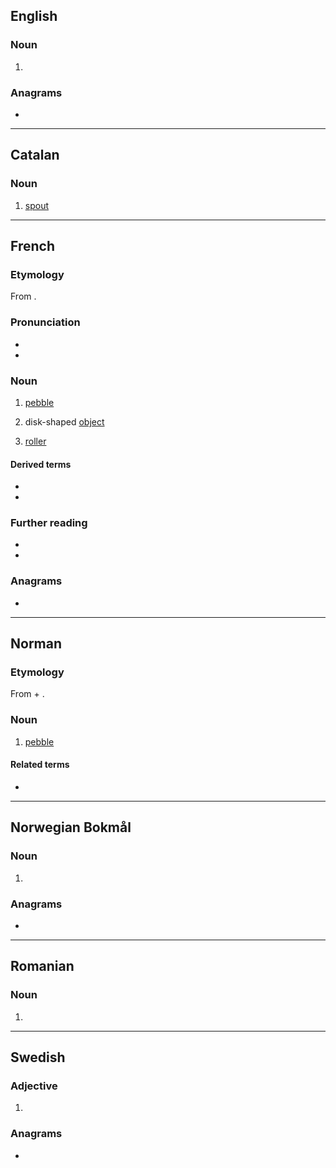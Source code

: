 ==English==

===Noun===
{{en-noun}}

# {{alternative form of|en|gallet}}

===Anagrams===
* {{anagrams|en|a=aeglt|Tagle|aglet}}

----

==Catalan==

===Noun===
{{ca-noun|m}}

# [[spout]] {{gloss|of a porron, for example}}

----

==French==

===Etymology===
From {{inh|fr|fro|gal||rock}}.

===Pronunciation===
* {{fr-IPA}}
* {{audio|fr|LL-Q150 (fra)-0x010C-galet.wav|Audio}}

===Noun===
{{fr-noun|m}}

# [[pebble]]
# {{lb|fr|by extension}} disk-shaped [[object]]
# {{lb|fr|technology}} [[roller]]

====Derived terms====
* {{l|fr|galette|g=f}}
* {{l|fr|galetteux}}

===Further reading===
* {{R:TLFi}}
* {{R:NPLarousse}}

===Anagrams===
* {{l|fr|gelât}}

----

==Norman==

===Etymology===
From {{der|nrf|fro|gal|t=rock}} + {{af|nrf|-et}}.

===Noun===
{{nrf-noun|m}}

# {{lb|nrf|Jersey}} [[pebble]]
#: {{syn|nrf|galot}}

====Related terms====
* {{l|nrf|galiche|t=pebbles}}

----

==Norwegian Bokmål==

===Noun===
{{head|nb|noun form|g=n}}

# {{definite singular of|nb|gal}}

===Anagrams===
* {{anagrams|nb|egalt|laget|galte|lagte|legat|talge|tegla}}

----

==Romanian==

===Noun===
{{ro-noun|m|galeți}}

# {{alternative form of|ro|galetă}}

----

==Swedish==

===Adjective===
{{head|sv|adjective form}}

# {{sv-adj-form-abs-indef-n|galen}}

===Anagrams===
* {{anagrams|sv|a=aeglt|laget|legat}}